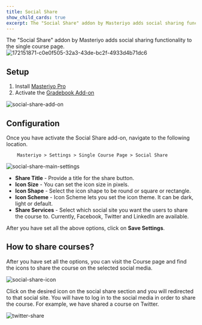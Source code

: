 ```yaml
---
title: Social Share
show_child_cards: true
excerpt: The "Social Share" addon by Masteriyo adds social sharing functionality to the single course page.
---
```


The "Social Share" addon by Masteriyo adds social sharing functionality to the single course page.
![172151871-c0e0f505-32a3-43de-bc2f-4933d4b71dc6](https://github.com/Masteriyo/masteriyo-docs/assets/2367137/8db7b7fd-e381-42a0-9df7-d16bebe46d90)
## Setup

1. Install [Masteriyo Pro](https://docs.masteriyo.com/getting-started/installation#installing-masteriyo-lms-pro-version)
2. Activate the [Gradebook Add-on](https://docs.masteriyo.com/premium-addons/activate-masteriyo-premium-addons)

![social-share-add-on](https://github.com/Masteriyo/masteriyo-docs/assets/75772539/591dcf56-c746-465e-9793-f383113bf5f7)


## Configuration

Once you have activate the Social Share add-on, navigate to the following location.

        Masteriyo > Settings > Single Course Page > Social Share

![social-share-main-settings](https://github.com/Masteriyo/masteriyo-docs/assets/75772539/750404b1-0d2c-440c-9958-7764ac607ab9)

- **Share Title** - Provide a title for the share button.
- **Icon Size** - You can set the icon size in pixels.
- **Icon Shape** - Select the icon shape to be round or square or rectangle.
- **Icon Scheme** - Icon Scheme lets you set the icon theme. It can be dark, light or default.
- **Share Services** - Select which social site you want the users to share the course to. Currently, Facebook, Twitter and LinkedIn are available.

After you have set all the above options, click on **Save Settings**.

## How to share courses?

After you have set all the options, you can visit the Course page and find the icons to share the course on the selected social media.

![social-share-icon](https://github.com/Masteriyo/masteriyo-docs/assets/75772539/7172c291-807f-41d3-88bd-6b59e18dc0bf)

Click on the desired icon on the social share section and you will redirected to that social site. You will have to log in to the social media in order to share the course. For example, we have shared a course on Twitter. 

![twitter-share](https://github.com/Masteriyo/masteriyo-docs/assets/75772539/12bd5f20-e3d7-495e-b0eb-600fff261f62)
